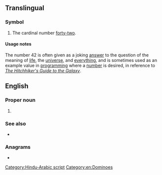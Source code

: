 ==Translingual==
{{wikipedia|42 (number)}}

===Symbol===
{{head|mul|numeral symbol|previous|41|next|43}}

# The cardinal number [[forty-two]].

====Usage notes====
The number 42 is often given as a joking [[answer]] to the question of the meaning of [[life]], the [[universe]], and [[everything]], and is sometimes used as an example value in [[programming]] where a [[number]] is desired, in reference to ''[[w:Hitchhiker's Guide to the Galaxy|The Hitchhiker's Guide to the Galaxy]]''.

{{seeCites|mul}}

==English==
{{wikipedia|Texas 42}}

===Proper noun===
{{en-proper noun}}

# {{alternative form of|en|Texas 42}}

===See also===
*{{l|en|42-gon}}

===Anagrams===
* {{anagrams|en|a=24|2/4}}

[[Category:Hindu-Arabic script]]
[[Category:en:Dominoes]]
